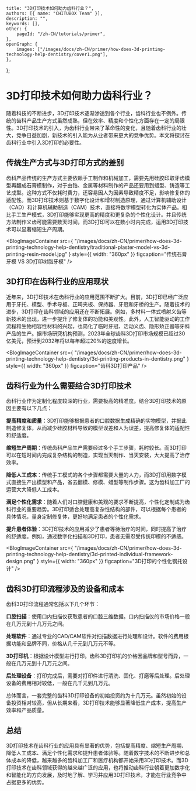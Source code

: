 	title: "3D打印技术如何助力齿科行业？",
	authors: [{ name: "CHITUBOX Team" }],
	description: "",
	keywords: [],
	other: {
		pageId: "/zh-CN/tutorials/primer",
	},
	openGraph: {
		images: ["/images/docs/zh-CN/primer/how-does-3d-printing-technology-help-dentistry/cover1.png"],
	},
};

# 3D打印技术如何助力齿科行业？

随着科技的不断进步，3D打印技术逐渐渗透到各个行业，齿科行业也不例外。传统的齿科产品生产方式虽然成熟，但在效率、精度和个性化方面存在一定的局限性。3D打印技术的引入，为齿科行业带来了革命性的变化，且随着齿科行业的壮大，竞争日益加剧，新技术的引入能为从业者带来更大的竞争优势。本文将探讨在齿科行业中引入3D打印的必要性。

## 传统生产方式与3D打印方式的差别

齿科产品传统的生产方式主要依赖手工制作和机械加工，需要先用硅胶印取牙齿模型再翻成石膏模制作，对于由锆、金属等材料制作的产品还要用到蜡型、铸造等工艺成型。这种方式不仅耗时费力，还容易因人为因素导致精度不足，影响修复体的适配性。而3D打印技术则基于数字化设计和增材制造原理，通过计算机辅助设计（CAD）和计算机辅助制造（CAM）技术，直接将数字模型转化为实体产品。相比手工生产模式，3D打印能够实现更高的精度和更复杂的个性化设计。并且传统方法制作义齿可能需要数天时间，而3D打印可以在数小时内完成，运用3D打印技术可以显著缩短生产周期。

<BlogImageContainer
	src={
    		"/images/docs/zh-CN/primer/how-does-3d-printing-technology-help-dentistry/traditional-plaster-model-vs-3d-printing-resin-model.jpg"
	}
	style={{ width: "360px" }}
	figcaption="传统石膏牙模 VS 3D打印树脂牙模"
/>

## 3D打印在齿科行业的应用现状

近年来，3D打印技术在齿科行业的应用范围不断扩大。目前，3D打印已经广泛应用于牙托、模型、手术导板、正畸夹板、保持器、牙冠和牙桥的生产。随着技术的进步，3D打印在齿科领域的应用还在不断拓展。例如，多材料一体式喷射义齿等新技术的出现，进一步提升了修复体的功能和美观性。此外，人工智能驱动的工作流程和生物相容性材料的兴起，也简化了临时牙冠、活动义齿、隐形矫正器等牙科产品的生产。据市场研究机构预测，2023年全球齿科3D打印市场规模已超过30亿美元，预计到2032年将以每年超过20%的速度增长。

<BlogImageContainer
	src={
    		"/images/docs/zh-CN/primer/how-does-3d-printing-technology-help-dentistry/3d-printing-products-in-dentistry.png"
	}
	style={{ width: "360px" }}
	figcaption="齿科3D打印产品"
/>

## 齿科行业为什么需要结合3D打印技术

齿科行业作为定制化程度较深的行业，需要极高的精准度。结合3D打印技术的原因主要有以下几点：

**提高精度和质量**：3D打印能够根据患者的口腔数据生成精确的实物模型，并据此制造修复体，从而减少硅胶材料导致的模型误差和人为误差，提高修复体的适配性和舒适度。

**缩短生产周期**：传统齿科产品生产需要经过多个手工步骤，耗时较长。而3D打印可以在短时间内完成复杂结构的制造，实现当天制作、当天安装，大大提高了治疗效率。

**降低人工成本**：传统手工模式的各个步骤都需要大量的人力，而3D打印用数字模式直接生产出模型和产品，省去翻模、修模、蜡型等制作步骤。这为齿科加工厂的运营大大降低人工成本。

**满足个性化需求**：随着人们对口腔健康和美观的要求不断提高，个性化定制成为齿科行业的重要趋势。3D打印适合处理高复杂性结构的部件，可以根据每个患者的具体情况，量身定制修复体，更好地满足患者的个性化需求。

**提升患者体验**：3D打印技术的应用减少了患者等待治疗的时间，同时提高了治疗的舒适度。例如，通过数字化扫描和3D打印，患者无需忍受传统印模的不适感。

<BlogImageContainer
	src={
    		"/images/docs/zh-CN/primer/how-does-3d-printing-technology-help-dentistry/3d-printed-individual-framework-design.png"
	}
	style={{ width: "360px" }}
	figcaption="3D打印的个性化钢托设计"
/>

## 齿科3D打印流程涉及的设备和成本

齿科3D打印流程通常包括以下几个环节：

**口腔扫描**：使用口内扫描仪获取患者的口腔三维数据。口内扫描仪的市场价格一般在几万元到十几万元之间。

**处理软件**：通过专业的CAD/CAM软件对扫描数据进行处理和设计。软件的费用根据功能和品牌不同，价格从几千元到几万元不等。

**3D打印机**：根据设计模型进行打印。齿科3D打印机的价格因品牌和型号而异，一般在几万元到十几万元之间。

**后处理设备**：打印完成后，需要对打印件进行清洗、固化、打磨等后处理。后处理设备的费用相对较低，一般在几千元到几万元。

总体而言，一套完整的齿科3D打印设备的初始投资约为十几万元。虽然初始的设备投资相对较高，但从长期来看，3D打印技术能够显著降低生产成本，提高生产效率和产品质量。




## 总结

3D打印技术在齿科行业的应用具有显著的优势，包括提高精度、缩短生产周期、降低人工成本、满足个性化需求和提升患者体验等。随着数字技术的不断进步和总体成本的降低，越来越多的齿科加工厂和医疗机构都开始采用3D打印技术。而3D打印技术在齿科领域获得的越来越广泛的应用，也将推动齿科行业朝着更加数字化和智能化的方向发展，及时地了解、学习并应用3D打印技术，才能在行业竞争中占据更多的优势。

